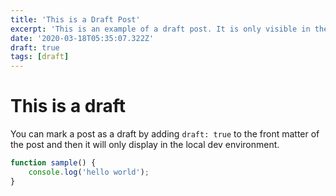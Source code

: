 ```yaml
---
title: 'This is a Draft Post'
excerpt: 'This is an example of a draft post. It is only visible in the local dev environment.'
date: '2020-03-18T05:35:07.322Z'
draft: true
tags: [draft]
---
```



# This is a draft

You can mark a post as a draft by adding `draft: true` to the front matter of the post and then it will only display in the local dev environment.

```js
function sample() {
    console.log('hello world');
}
```